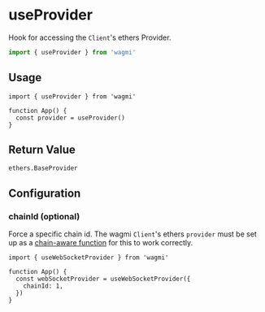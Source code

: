 # useProvider

Hook for accessing the `Client`'s ethers Provider.

```ts
import { useProvider } from 'wagmi'
```

## Usage

```tsx
import { useProvider } from 'wagmi'

function App() {
  const provider = useProvider()
}
```

## Return Value

```tsx
ethers.BaseProvider
```

## Configuration

### chainId (optional)

Force a specific chain id. The wagmi `Client`'s ethers `provider` must be set up as a [chain-aware function](/docs/client#provider-optional) for this to work correctly.

```tsx {5}
import { useWebSocketProvider } from 'wagmi'

function App() {
  const webSocketProvider = useWebSocketProvider({
    chainId: 1,
  })
}
```
